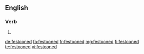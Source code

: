 ==English==

===Verb===
{{head|en}}

# {{en-past of|festoon}}

[[de:festooned]]
[[fa:festooned]]
[[fr:festooned]]
[[mg:festooned]]
[[fi:festooned]]
[[te:festooned]]
[[vi:festooned]]